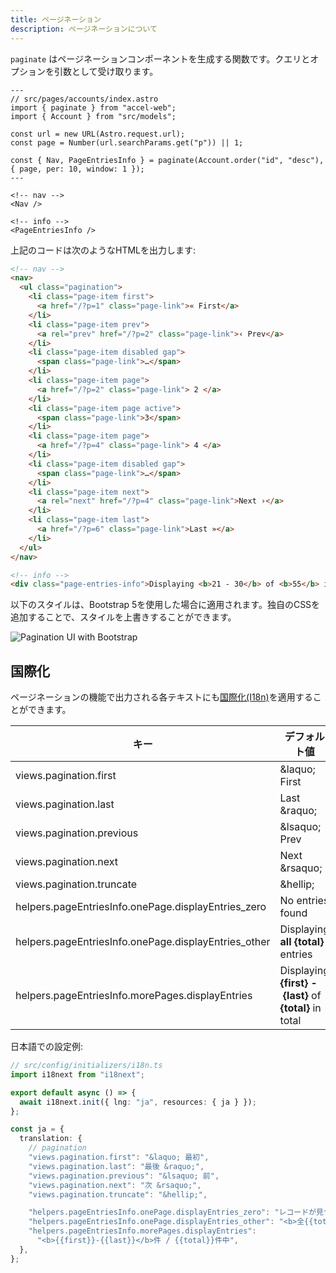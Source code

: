 ```yaml
---
title: ページネーション
description: ページネーションについて
---
```


`paginate` はページネーションコンポーネントを生成する関数です。クエリとオプションを引数として受け取ります。

```astro
---
// src/pages/accounts/index.astro
import { paginate } from "accel-web";
import { Account } from "src/models";

const url = new URL(Astro.request.url);
const page = Number(url.searchParams.get("p")) || 1;

const { Nav, PageEntriesInfo } = paginate(Account.order("id", "desc"), { page, per: 10, window: 1 });
---

<!-- nav -->
<Nav />

<!-- info -->
<PageEntriesInfo />
```

上記のコードは次のようなHTMLを出力します:

```html
<!-- nav -->
<nav>
  <ul class="pagination">
    <li class="page-item first">
      <a href="/?p=1" class="page-link">« First</a>
    </li>
    <li class="page-item prev">
      <a rel="prev" href="/?p=2" class="page-link">‹ Prev</a>
    </li>
    <li class="page-item disabled gap">
      <span class="page-link">…</span>
    </li>
    <li class="page-item page">
      <a href="/?p=2" class="page-link"> 2 </a>
    </li>
    <li class="page-item page active">
      <span class="page-link">3</span>
    </li>
    <li class="page-item page">
      <a href="/?p=4" class="page-link"> 4 </a>
    </li>
    <li class="page-item disabled gap">
      <span class="page-link">…</span>
    </li>
    <li class="page-item next">
      <a rel="next" href="/?p=4" class="page-link">Next ›</a>
    </li>
    <li class="page-item last">
      <a href="/?p=6" class="page-link">Last »</a>
    </li>
  </ul>
</nav>

<!-- info -->
<div class="page-entries-info">Displaying <b>21 - 30</b> of <b>55</b> in total</div>
```

以下のスタイルは、Bootstrap 5を使用した場合に適用されます。独自のCSSを追加することで、スタイルを上書きすることができます。

![Pagination UI with Bootstrap](https://github.com/user-attachments/assets/7c0dab8d-c22d-47ef-8e31-10eac12c8e06)


## 国際化

ページネーションの機能で出力される各テキストにも[国際化(I18n)](internationalization)を適用することができます。

| キー          | デフォルト値 | 表示例 |
| -------------- | ---------- | --- |
| views.pagination.first | \&laquo; First | &laquo; First |
| views.pagination.last | Last \&raquo; | Last &raquo; |
| views.pagination.previous | \&lsaquo; Prev | &lsaquo; Prev |
| views.pagination.next | Next \&rsaquo; | Next &rsaquo; |
| views.pagination.truncate | \&hellip; | &hellip; |
| helpers.pageEntriesInfo.onePage.displayEntries_zero | No entries found | No entries found |
| helpers.pageEntriesInfo.onePage.displayEntries_other | Displaying <b>all \{total}</b> entries | Displaying <b>all 5</b> entries |
| helpers.pageEntriesInfo.morePages.displayEntries | Displaying <b>\{first}&nbsp;-&nbsp;\{last}</b> of <b>\{total}</b> in total | Displaying <b>1-10</b> of <b>55</b> in total |

日本語での設定例:

```ts
// src/config/initializers/i18n.ts
import i18next from "i18next";

export default async () => {
  await i18next.init({ lng: "ja", resources: { ja } });
};

const ja = {
  translation: {
    // pagination
    "views.pagination.first": "&laquo; 最初",
    "views.pagination.last": "最後 &raquo;",
    "views.pagination.previous": "&lsaquo; 前",
    "views.pagination.next": "次 &rsaquo;",
    "views.pagination.truncate": "&hellip;",

    "helpers.pageEntriesInfo.onePage.displayEntries_zero": "レコードが見つかりませんでした",
    "helpers.pageEntriesInfo.onePage.displayEntries_other": "<b>全{{total}}</b>件表示中",
    "helpers.pageEntriesInfo.morePages.displayEntries":
      "<b>{{first}}-{{last}}</b>件 / {{total}}件中",
  },
};
```
